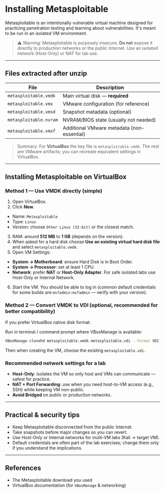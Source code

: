 # Installing Metasploitable


Metasploitable is an intentionally vulnerable virtual machine designed for practicing penetration testing and learning about vulnerabilities. It's meant to be run in an isolated VM environment.


> ⚠️ Warning: Metasploitable is purposely insecure. **Do not** expose it directly to production networks or the public Internet. Use an isolated network (Host-Only) or NAT for lab use.


---


## Files extracted after unzip

| File | Description |
|---|---|
| `metasploitable.vmdk` | Main virtual disk — **required** |
| `metasploitable.vmx` | VMware configuration (for reference) |
| `metasploitable.vmsd` | Snapshot metadata (optional) |
| `metasploitable.nvram` | NVRAM/BIOS state (usually not needed) |
| `metasploitable.vmxf` | Additional VMware metadata (non-essential) |


> Summary: For **VirtualBox** the key file is `metasploitable.vmdk`. The rest are VMware artifacts; you can recreate equivalent settings in VirtualBox.


---


## Installing Metasploitable on VirtualBox


### Method 1 — Use VMDK directly (simple)


1. Open VirtualBox.
2. Click **New**.
- Name: `Metasploitable`
- Type: `Linux`
- Version: choose `Other Linux (32-bit)` or the closest match.
3. RAM: around **512 MB** to **1 GB** (depends on the version).
4. When asked for a hard disk choose **Use an existing virtual hard disk file** and select `metasploitable.vmdk`.
5. Open VM Settings:
- **System → Motherboard**: ensure Hard Disk is in Boot Order.
- **System → Processor**: set at least 1 CPU.
- **Network**: prefer **NAT** or **Host-Only Adapter**. For safe isolated labs use Host-Only or Internal Network.
6. Start the VM. You should be able to log in (common default credentials for some builds are `msfadmin:msfadmin` — verify with your version).


### Method 2 — Convert VMDK to VDI (optional, recommended for better compatibility)


If you prefer VirtualBox native disk format:


Run in terminal / command prompt where VBoxManage is available:


```bash
VBoxManage clonehd metasploitable.vmdk metasploitable.vdi --format VDI
```


Then when creating the VM, choose the existing `metasploitable.vdi`.


### Recommended network settings for a lab


- **Host-Only**: isolates the VM so only host and VMs can communicate — safest for practice.
- **NAT + Port Forwarding**: use when you need host-to-VM access (e.g., SSH) while keeping VM non-public.
- **Avoid Bridged** on public or production networks.


---


## Practical & security tips


- Keep Metasploitable disconnected from the public Internet.
- Take snapshots before major changes so you can revert.
- Use Host-Only or Internal networks for multi-VM labs (Kali → target VM).
- Default credentials are often part of the lab exercises; change them only if you understand the implications.


---


## References


- The Metasploitable download you used
- VirtualBox documentation (for `VBoxManage` & networking)